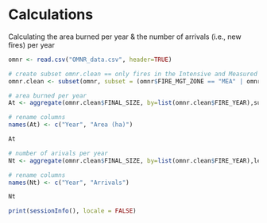 Calculations
========================================================

Calculating the area burned per year & the number of arrivals (i.e., new fires) per year

```r
omnr <- read.csv("OMNR_data.csv", header=TRUE)

# create subset omnr.clean == only fires in the Intensive and Measured Zones & caused by Lightening
omnr.clean <- subset(omnr, subset = (omnr$FIRE_MGT_ZONE == "MEA" | omnr$FIRE_MGT_ZONE == "INT") & omnr$GENERAL_CAUSE == "LTG")

# area burned per year
At <- aggregate(omnr.clean$FINAL_SIZE, by=list(omnr.clean$FIRE_YEAR),sum)

# rename columns
names(At) <- c("Year", "Area (ha)")

At

# number of arivals per year
Nt <- aggregate(omnr.clean$FINAL_SIZE, by=list(omnr.clean$FIRE_YEAR),length)

# rename columns
names(Nt) <- c("Year", "Arrivals")

Nt
```

```r
print(sessionInfo(), locale = FALSE)
```
